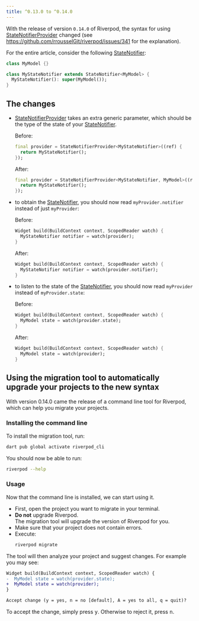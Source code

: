 ```yaml
---
title: ^0.13.0 to ^0.14.0
---
```


With the release of version `0.14.0` of Riverpod, the syntax for using [StateNotifierProvider] changed
(see https://github.com/rrousselGit/riverpod/issues/341 for the explanation).

For the entire article, consider the following [StateNotifier]:

```dart
class MyModel {}

class MyStateNotifier extends StateNotifier<MyModel> {
  MyStateNotifier(): super(MyModel());
}
```

## The changes

- [StateNotifierProvider] takes an extra generic parameter, which should be
  the type of the state of your [StateNotifier].

  Before:

  ```dart
  final provider = StateNotifierProvider<MyStateNotifier>((ref) {
    return MyStateNotifier();
  });
  ```

  After:

  ```dart
  final provider = StateNotifierProvider<MyStateNotifier, MyModel>((ref) {
    return MyStateNotifier();
  });
  ```

- to obtain the [StateNotifier], you should now read `myProvider.notifier` instead of just `myProvider`:

  Before:

  ```dart
  Widget build(BuildContext context, ScopedReader watch) {
    MyStateNotifier notifier = watch(provider);
  }
  ```

  After:

  ```dart
  Widget build(BuildContext context, ScopedReader watch) {
    MyStateNotifier notifier = watch(provider.notifier);
  }
  ```

- to listen to the state of the [StateNotifier], you should now read `myProvider` instead of `myProvider.state`:

  Before:

  ```dart
  Widget build(BuildContext context, ScopedReader watch) {
    MyModel state = watch(provider.state);
  }
  ```

  After:

  ```dart
  Widget build(BuildContext context, ScopedReader watch) {
    MyModel state = watch(provider);
  }
  ```

## Using the migration tool to automatically upgrade your projects to the new syntax

With version 0.14.0 came the release of a command line tool for Riverpod,
which can help you migrate your projects.

### Installing the command line

To install the migration tool, run:

```sh
dart pub global activate riverpod_cli
```

You should now be able to run:

```sh
riverpod --help
```

### Usage

Now that the command line is installed, we can start using it.

- First, open the project you want to migrate in your terminal.
- **Do not** upgrade Riverpod.  
  The migration tool will upgrade the version of Riverpod for you.
- Make sure that your project does not contain errors.
- Execute:
  ```sh
  riverpod migrate
  ```

The tool will then analyze your project and suggest changes. For example you may see:

```diff
Widget build(BuildContext context, ScopedReader watch) {
-  MyModel state = watch(provider.state);
+  MyModel state = watch(provider);
}

Accept change (y = yes, n = no [default], A = yes to all, q = quit)? 
```

To accept the change, simply press <kbd>y</kbd>. Otherwise to reject it, press <kbd>n</kbd>.


[statenotifierprovider]: https://pub.dev/documentation/hooks_riverpod/3.0.0-dev.18/legacy/StateNotifierProvider-class.html
[statenotifier]: https://pub.dev/documentation/state_notifier/latest/state_notifier/StateNotifier-class.html
